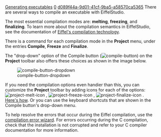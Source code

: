 [[Property:title|Generating executables]]
[[Property:weight|0]]
[[Property:uuid|d089f44a-9d01-41cf-9ba5-a58570ca5365]]
There are several ways to compile an executable with EiffelStudio.

The most essential compilation modes are: '''melting''', '''freezing''', and '''finalizing'''. To learn more about the compilation semantics in EiffelStudio, see the documentation of [[Melting Ice Technology|Eiffel's compilation technology]]. 

There is a command for each compilation mode in the '''Project''' menu, under the entries '''Compile''', '''Freeze''' and '''Finalize'''. 

The "drop-down" option of the Compile button ([[Image:compile-button]]) on the '''Project''' toolbar also offers these choices as shown in the image below.


[[Image:compile-button-dropdown]]


If you need the compilation options even handier than this, you can customize the '''Project''' toolbar by adding icons for each of the options:  [[Image:project-melt-icon]] ,  [[Image:project-freeze-icon]] ,  [[Image:project-finalize-icon]] . [[Toolbar customization|Here's how]]. Or you can use the keyboard shortcuts that are shown in the Compile button's drop-down menu.

To help resolve the errors that occur during the Eiffel compilation, use the [[Error wizard|compilation error wizard]]. For errors occurring during the C compilation, check that the installation is not corrupted and refer to your C compiler documentation for more information. 


{{seealso|<br/>
[[Command line|Command line options]]  <br/>
[[Compiler|Compiler]]  }}




